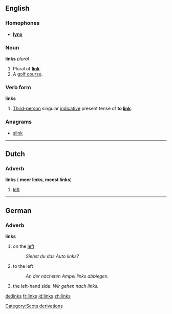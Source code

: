==English==
===Homophones===
*'''[[lynx]]'''

===Noun===
'''links''' ''plural''

#Plural of '''[[link]]'''.
#A [[golf course]].

===Verb form===
'''links'''

#[[Third-person]] singular [[indicative]] present tense of '''to [[link]]'''.

===Anagrams===
*[[slink]]

----
==Dutch==
===Adverb===
'''links''' ({{compar}} '''meer links''', {{superl}} '''meest links''')

#[[left]]

----
==German==
===Adverb===
'''links'''

#on the [[left]]
#:''Siehst du das Auto links?''<!--translation please-->
#to the left
#:''An der nächsten Ampel links abbiegen.''<!--translation please-->
#the left-hand side: ''Wir gehen nach links.''<!--translation please - is actually a noun?-->
[[Category:Scots derivations]]

{{rfc}}

[[de:links]]
[[fr:links]]
[[id:links]]
[[zh:links]]